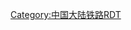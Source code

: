 {{Routemap
|title=萧甬铁路
|inline=<includeonly>1</includeonly>
|map=
\\CONTg~~ ~~{{rmri|u}} [[杭甬客运专线|杭甬]]、[[杭长客运专线|杭长客专]]往[[杭州东站|杭州东]]
\CONTg\STR~~ ~~{{rmri|u}} [[沪昆铁路]]往[[盈宁站|盈宁]]
CONTgq\ABZg+r\STR~~ ~~{{rmri|l}} [[萧萧联络线]]往[[萧山西站|萧山西]]
\BHF!~HUBaq\BHF!~HUBeq~~0~~'''[[杭州南站|杭州南]]'''
\STR+l\ABZlr\KRZ\STR+r
\STR\STR+l\STRr\STR
CONTgq\KRZo\hKRZ\STRq\ABZgr+r~~ ~~{{rmri|l}} [[沪昆铁路]]往[[白鹿塘站|白鹿塘]]
CONTgq\KRZh\hABZgr\\STR~~ ~~{{rmri|l}} [[杭长客运专线|杭长客专]]往[[长沙南站|长沙南]]
\STRl\hKRZ\ABZ+lr\STRr
\STR\HST~~9~~[[夏家桥站|夏家桥]]
\STR2\STR3u
\STR+1u\STR+4!~POINTERg@fq~~ ~~[[杭甬客运专线]]
\HST\LSTR~~18~~[[钱清站|钱清]]
\eHST\LSTR~~29~~<s>[[柯桥站|柯桥]]</s>
CONTgq\ABZg+r\LSTR~~ ~~{{rmri|l}} [[漓渚支线]]往[[兰亭站|兰亭]]
\BHF\LSTR~~38~~[[绍兴站|绍兴]]
\eHST\LSTR~~43~~<s>[[东湖站 (绍兴)|东湖]]</s>
\DST\LSTR~~48~~[[皋埠站|皋埠]]
\eHST\LSTR~~55~~<s>[[陶堰站|陶堰]]</s>
\eHST\LSTR~~63~~<s>[[东关镇站|东关镇]]</s>
\BHF\LSTR~~67~~[[上虞站|上虞]]
\hKRZWae\LSTR~~ ~~[[曹娥江大桥]]
\eHST\LSTR~~76~~<s>[[驿亭站|驿亭]]</s>
\eHST\LSTR~~81~~<s>[[五夫站|五夫]]</s>
\eHST\LSTR~~88~~<s>[[马渚站|马渚]]</s>
\HST\LSTR~~94~~[[余姚西站|余姚西]]
\BHF\LSTR~~99~~[[余姚站|余姚]]
\\ABZg+l\hKRZ\CONTfq~~ ~~{{rmri|r}} [[余慈铁路]]往[[大洋山站|大洋山]]
\HST\LSTR~~104~~[[蜀山站|蜀山]]
\eHST\LSTR~~111~~<s>[[丈亭站|丈亭]]</s>
\eHST\LSTR~~121~~<s>[[叶家站|叶家]]</s>
hSTR+l\KRZh\hSTRr
hSTR\HST\~~127~~[[慈城站 (铁路)|慈城]]
STR+l!~POINTERf@gq\hKRZ\ABZgr\\~~ ~~萧甬上行线
hSTRa\hSTR\DST\\~~133~~[[宁波北站|宁波北]]
hSTRg\hSTRe\ABZgl\CONTfq\~~ ~~{{rmri|r}} [[洪镇铁路]]往[[沈家站|沈家]]
hSTRe\STRl!~POINTERf@gq\ABZg+r\\~~ ~~[[杭甬客运专线]]
STRl!~POINTERf@gq\STRq\ABZg+r\\~~ ~~萧甬上行线
HST~~139~~[[庄桥站 (宁波市)|庄桥]]
\ABZgl\CONTfq~~ ~~{{rmri|r}} [[白沙支线]]（专用线）
hKRZWae~~ ~~[[青林渡铁路桥]]
BHF~~147~~'''[[宁波站|宁波]]'''
CONTf~~ ~~{{rmri|d}} [[甬台温铁路]]往[[温州南站|温州南]]
~~ ~~{{rmri|d}} [[北仑支线]]往[[北仑站|北仑]]
|bottom={{navbar|萧甬铁路RDT}}
}}<noinclude>
{{Rdt intro|[[萧甬铁路]]}}
[[Category:中国大陆铁路RDT]]
</noinclude>